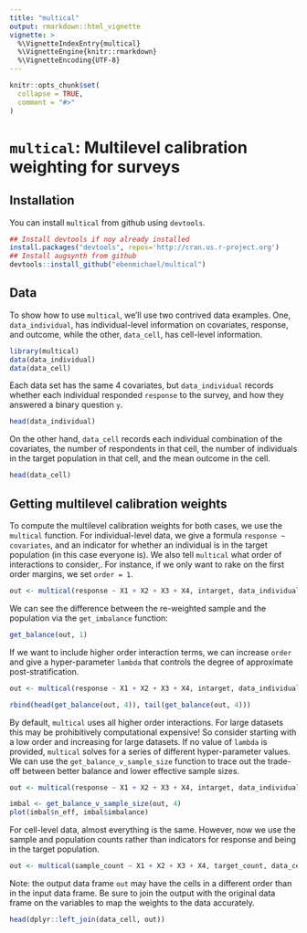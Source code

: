 ```yaml
---
title: "multical"
output: rmarkdown::html_vignette
vignette: >
  %\VignetteIndexEntry{multical}
  %\VignetteEngine{knitr::rmarkdown}
  %\VignetteEncoding{UTF-8}
---
```


```r
knitr::opts_chunk$set(
  collapse = TRUE,
  comment = "#>"
)
```


# `multical`: Multilevel calibration weighting for surveys

## Installation
You can install `multical` from github using `devtools`.

```r
## Install devtools if noy already installed
install.packages("devtools", repos='http://cran.us.r-project.org')
## Install augsynth from github
devtools::install_github("ebenmichael/multical")
```


## Data
To show how to use `multical`, we'll use two contrived data examples. One, `data_individual`, has individual-level information on covariates, response, and outcome, while the other, `data_cell`, has cell-level information.
```r
library(multical)
data(data_individual)
data(data_cell)
```

Each data set has the same 4 covariates, but `data_individual` records whether each individual responded `response` to the survey, and how they answered a binary question `y`.

```r
head(data_individual)
```

On the other hand, `data_cell` records each individual combination of the covariates, the number of respondents in that cell, the number of individuals in the target population in that cell, and the mean outcome in the cell.

```r

head(data_cell)

```


## Getting multilevel calibration weights

To compute the multilevel calibration weights for both cases, we use the `multical` function. For individual-level data, we give a formula `response ~ covariates`, and an indicator for whether an individual is in the target population (in this case everyone is). We also tell `multical` what order of interactions to consider,.
For instance, if we only want to rake on the first order margins, we set `order = 1`.

```r
out <- multical(response ~ X1 + X2 + X3 + X4, intarget, data_individual, order = 1)
```

We can see the difference between the re-weighted sample and the population via the `get_imbalance` function:
```r
get_balance(out, 1)
```

If we want to include higher order interaction terms, we can increase `order` and give a hyper-parameter `lambda` that controls the degree of approximate post-stratification.
```r
out <- multical(response ~ X1 + X2 + X3 + X4, intarget, data_individual, order = 4, lambda = 1)

rbind(head(get_balance(out, 4)), tail(get_balance(out, 4)))
```

By default, `multical` uses all higher order interactions. For large datasets this may be prohibitively computational expensive! So consider starting with a low order and increasing for large datasets. If no value of `lambda` is provided, `multical` solves for a series of different hyper-parameter values. We can use the `get_balance_v_sample_size` function to trace out the trade-off between better balance and lower effective sample sizes.
```r
out <- multical(response ~ X1 + X2 + X3 + X4, intarget, data_individual)

imbal <- get_balance_v_sample_size(out, 4)
plot(imbal$n_eff, imbal$imbalance)
```


For cell-level data, almost everything is the same. However, now we use the sample and population counts rather than indicators for response and being in the target population.
```r
out <- multical(sample_count ~ X1 + X2 + X3 + X4, target_count, data_cell, order = 4, lambda = 1)
```
Note: the output data frame `out` may have the cells in a different order than in the input data frame. Be sure to join the output  with the original data frame on the variables to map the weights to the data accurately.

```r
head(dplyr::left_join(data_cell, out))
```